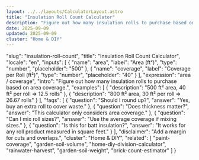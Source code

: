 ```yaml
---
layout: ../../layouts/CalculatorLayout.astro
title: "Insulation Roll Count Calculator"
description: "Figure out how many insulation rolls to purchase based on area coverage."
date: 2025-09-09
updated: 2025-09-09
cluster: "Home & DIY"
---
```


  "slug": "insulation-roll-count",
  "title": "Insulation Roll Count Calculator",
  "locale": "en",
  "inputs": [
    {
      "name": "area",
      "label": "Area (ft²)",
      "type": "number",
      "placeholder": "500"
    },
    {
      "name": "coverage",
      "label": "Coverage per Roll (ft²)",
      "type": "number",
      "placeholder": "40"
    }
  ],
  "expression": "area / coverage",
  "intro": "Figure out how many insulation rolls to purchase based on area coverage.",
  "examples": [
    {
      "description": "500 ft² area, 40 ft² per roll ⇒ 12.5 rolls"
    },
    {
      "description": "800 ft² area, 30 ft² per roll ⇒ 26.67 rolls"
    }
  ],
  "faqs": [
    {
      "question": "Should I round up?",
      "answer": "Yes, buy an extra roll to cover waste."
    },
    {
      "question": "Does thickness matter?",
      "answer": "This calculator only considers area coverage."
    },
    {
      "question": "Can I mix roll sizes?",
      "answer": "Use the average coverage if mixing sizes."
    },
    {
      "question": "Is this for batt insulation?",
      "answer": "It works for any roll product measured in square feet."
    }
  ],
  "disclaimer": "Add a margin for cuts and overlaps.",
  "cluster": "Home & DIY",
  "related": [
    "paint-coverage",
    "garden-soil-volume",
    "home-diy-division-calculator",
    "rainwater-harvest",
    "garden-soil-weight",
    "brick-count-estimator"
  ]
}

<Calculator schema={schema} />
